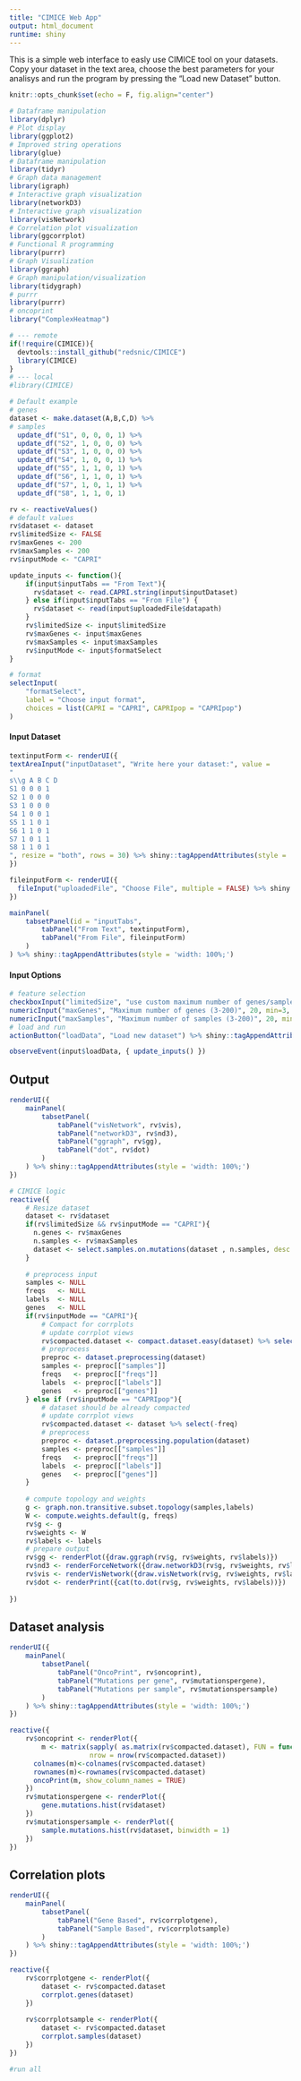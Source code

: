 ```yaml
---
title: "CIMICE Web App"
output: html_document
runtime: shiny
---
```


This is a simple web interface to easly use CIMICE tool on your datasets. Copy your dataset in the text area, choose the best parameters for 
your analisys and run the program by pressing the "Load new Dataset" button.

```r
knitr::opts_chunk$set(echo = F, fig.align="center")
```

```r
# Dataframe manipulation
library(dplyr) 
# Plot display
library(ggplot2)
# Improved string operations
library(glue)
# Dataframe manipulation
library(tidyr)
# Graph data management
library(igraph)
# Interactive graph visualization
library(networkD3)
# Interactive graph visualization
library(visNetwork)
# Correlation plot visualization
library(ggcorrplot)
# Functional R programming
library(purrr)
# Graph Visualization
library(ggraph)
# Graph manipulation/visualization
library(tidygraph)
# purrr
library(purrr)
# oncoprint
library("ComplexHeatmap")
```

```r
# --- remote
if(!require(CIMICE)){
  devtools::install_github("redsnic/CIMICE")
  library(CIMICE)
}
# --- local
#library(CIMICE)
```

```r
# Default example
# genes
dataset <- make.dataset(A,B,C,D) %>%
# samples
  update_df("S1", 0, 0, 0, 1) %>%
  update_df("S2", 1, 0, 0, 0) %>%
  update_df("S3", 1, 0, 0, 0) %>%
  update_df("S4", 1, 0, 0, 1) %>%
  update_df("S5", 1, 1, 0, 1) %>%
  update_df("S6", 1, 1, 0, 1) %>%
  update_df("S7", 1, 0, 1, 1) %>%
  update_df("S8", 1, 1, 0, 1) 

rv <- reactiveValues()
# default values
rv$dataset <- dataset
rv$limitedSize <- FALSE
rv$maxGenes <- 200
rv$maxSamples <- 200
rv$inputMode <- "CAPRI"

update_inputs <- function(){
    if(input$inputTabs == "From Text"){
      rv$dataset <- read.CAPRI.string(input$inputDataset)
    } else if(input$inputTabs == "From File") {
      rv$dataset <- read(input$uploadedFile$datapath)
    }
    rv$limitedSize <- input$limitedSize
    rv$maxGenes <- input$maxGenes
    rv$maxSamples <- input$maxSamples
    rv$inputMode <- input$formatSelect
}


```

```r
# format
selectInput(
    "formatSelect",
    label = "Choose input format",
    choices = list(CAPRI = "CAPRI", CAPRIpop = "CAPRIpop")
)
```

#### Input Dataset

```r
textinputForm <- renderUI({
textAreaInput("inputDataset", "Write here your dataset:", value = 
"
s\\g A B C D
S1 0 0 0 1
S2 1 0 0 0
S3 1 0 0 0
S4 1 0 0 1
S5 1 1 0 1
S6 1 1 0 1
S7 1 0 1 1
S8 1 1 0 1
", resize = "both", rows = 30) %>% shiny::tagAppendAttributes(style = 'width: 100%;')
})
```

```r
fileinputForm <- renderUI({
  fileInput("uploadedFile", "Choose File", multiple = FALSE) %>% shiny::tagAppendAttributes(style = 'width: 100%;')
})
```

```r
mainPanel(
    tabsetPanel(id = "inputTabs",
        tabPanel("From Text", textinputForm),
        tabPanel("From File", fileinputForm)
    )
) %>% shiny::tagAppendAttributes(style = 'width: 100%;')
```

#### Input Options

```r
# feature selection 
checkboxInput("limitedSize", "use custom maximum number of genes/samples (default, unlimited)", value = FALSE) %>% shiny::tagAppendAttributes(style = 'width: 100%;')
numericInput("maxGenes", "Maximum number of genes (3-200)", 20, min=3, max=200) %>% shiny::tagAppendAttributes(style = 'width: 100%;')
numericInput("maxSamples", "Maximum number of samples (3-200)", 20, min=3, max=200) %>% shiny::tagAppendAttributes(style = 'width: 100%;')
# load and run
actionButton("loadData", "Load new dataset") %>% shiny::tagAppendAttributes(style = 'width: 100%;')

observeEvent(input$loadData, { update_inputs() })
```

## Output

```r
renderUI({
    mainPanel(
        tabsetPanel(
            tabPanel("visNetwork", rv$vis),
            tabPanel("networkD3", rv$nd3),
            tabPanel("ggraph", rv$gg),
            tabPanel("dot", rv$dot)
        )
    ) %>% shiny::tagAppendAttributes(style = 'width: 100%;')
})
```

```r
# CIMICE logic
reactive({
    # Resize dataset
    dataset <- rv$dataset
    if(rv$limitedSize && rv$inputMode == "CAPRI"){
      n.genes <- rv$maxGenes
      n.samples <- rv$maxSamples
      dataset <- select.samples.on.mutations(dataset , n.samples, desc = F) %>% select.genes.on.mutations(n.genes)
    }
  
    # preprocess input
    samples <- NULL
    freqs   <- NULL
    labels  <- NULL
    genes   <- NULL
    if(rv$inputMode == "CAPRI"){
        # Compact for corrplots
        # update corrplot views
        rv$compacted.dataset <- compact.dataset.easy(dataset) %>% select(-freq)
        # preprocess
        preproc <- dataset.preprocessing(dataset)
        samples <- preproc[["samples"]]
        freqs   <- preproc[["freqs"]]
        labels  <- preproc[["labels"]]
        genes   <- preproc[["genes"]]
    } else if (rv$inputMode == "CAPRIpop"){
        # dataset should be already compacted
        # update corrplot views
        rv$compacted.dataset <- dataset %>% select(-freq)
        # preprocess
        preproc <- dataset.preprocessing.population(dataset)
        samples <- preproc[["samples"]]
        freqs   <- preproc[["freqs"]]
        labels  <- preproc[["labels"]]
        genes   <- preproc[["genes"]]  
    } 
    
    # compute topology and weights
    g <- graph.non.transitive.subset.topology(samples,labels)
    W <- compute.weights.default(g, freqs)
    rv$g <- g
    rv$weights <- W
    rv$labels <- labels
    # prepare output
    rv$gg <- renderPlot({draw.ggraph(rv$g, rv$weights, rv$labels)})
    rv$nd3 <- renderForceNetwork({draw.networkD3(rv$g, rv$weights, rv$labels)})
    rv$vis <- renderVisNetwork({draw.visNetwork(rv$g, rv$weights, rv$labels)})
    rv$dot <- renderPrint({cat(to.dot(rv$g, rv$weights, rv$labels))})
    
}) 
```

## Dataset analysis

```r
renderUI({
    mainPanel(
        tabsetPanel(
            tabPanel("OncoPrint", rv$oncoprint),
            tabPanel("Mutations per gene", rv$mutationspergene),
            tabPanel("Mutations per sample", rv$mutationspersample)
        )
    ) %>% shiny::tagAppendAttributes(style = 'width: 100%;')
})
```


```r
reactive({
    rv$oncoprint <- renderPlot({
        m <- matrix(sapply( as.matrix(rv$compacted.dataset), FUN = function (x) if(x==0) " " else "MUT"), 
                    nrow = nrow(rv$compacted.dataset))
      colnames(m)<-colnames(rv$compacted.dataset)
      rownames(m)<-rownames(rv$compacted.dataset)
      oncoPrint(m, show_column_names = TRUE)
    })
    rv$mutationspergene <- renderPlot({
        gene.mutations.hist(rv$dataset)
    })  
    rv$mutationspersample <- renderPlot({
        sample.mutations.hist(rv$dataset, binwidth = 1)
    })  
})
```

## Correlation plots

```r
renderUI({
    mainPanel(
        tabsetPanel(
            tabPanel("Gene Based", rv$corrplotgene),
            tabPanel("Sample Based", rv$corrplotsample)
        )
    ) %>% shiny::tagAppendAttributes(style = 'width: 100%;')
})
```

```r
reactive({
    rv$corrplotgene <- renderPlot({
        dataset <- rv$compacted.dataset
        corrplot.genes(dataset)
    })
    
    rv$corrplotsample <- renderPlot({
        dataset <- rv$compacted.dataset
        corrplot.samples(dataset)
    })
})
```

```r
#run all
```



